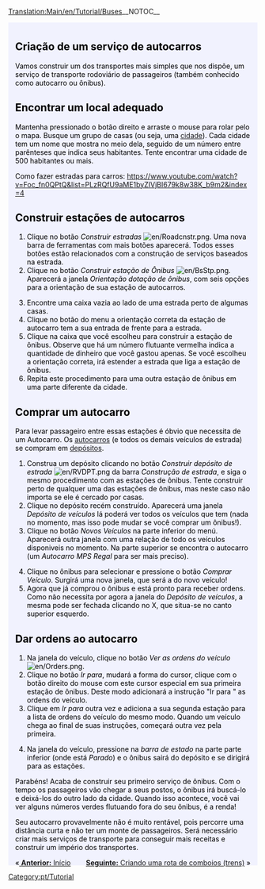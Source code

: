 [[Translation:Main/en/Tutorial/Buses]]{{en/-}}__NOTOC__
{{en/Tabs|5|2
|Tutorial/Pt|1. Início<!--
-->|Tutorial/Autocarros (Ônibus)/Pt|2. Autocarros (Ônibus)<!--
-->|Tutorial/Comboios (Trens)/Pt|3. Comboios (Trens)<!--
-->|Tutorial/Aviões/Pt|4. Aviões<!--
-->|Tutorial/Fim/Pt|5. Final}}
<div style="padding:.5em 1em 1em 1em; border-top:none; background-color:#f1f2fe; color:#000;">
{{pt/Tutorial}}
==Criação de um serviço de autocarros==
Vamos construir um dos transportes mais simples que nos dispõe, um serviço de transporte rodoviário de passageiros (também conhecido como autocarro ou ônibus).

==Encontrar um local adequado==
Mantenha pressionado o botão direito e arraste o mouse para rolar pelo o mapa. Busque um grupo de casas (ou seja, uma [[Main/pt/Cidade|cidade]]). Cada cidade tem um nome que mostra no meio dela, seguido de um número entre parênteses que indica seus habitantes. Tente encontrar uma cidade de 500 habitantes ou mais.
{{en/Phototable|[[File:pt/Tutorial onibus 1.png|400px]]|Uma cidade.|none}}

Como fazer estradas para carros: https://www.youtube.com/watch?v=Foc_fn0QPtQ&list=PLzRQfU9aME1byZIVjBI679k8w38K_b9m2&index=4

==Construir estações de autocarros==

#Clique no botão ''Construir estradas'' [[File:en/Roadcnstr.png]]. Uma nova barra de ferramentas com mais botões aparecerá. Todos esses botões estão relacionados com a construção de serviços baseados na estrada.
#Clique no botão ''Construir estação de Ônibus'' [[File:en/BsStp.png]]. Aparecerá a janela ''Orientação dotação de ônibus'', com seis opções para a orientação de sua estação de autocarros.
{{en/Phototable|[[File:en/Estacao de onibus2.png]]|Escolha uma orientação e localização.|none|6=:}}
<ol start="3">
<li>Encontre uma caixa vazia ao lado de uma estrada perto de algumas casas.
<li> Clique no botão do menu a orientação correta da estação de autocarro tem a sua entrada de frente para a estrada.
<li> Clique na caixa que você escolheu para construir a estação de ônibus. Observe que há um número flutuante vermelha indica a quantidade de dinheiro que você gastou apenas. Se você escolheu a orientação correta, irá estender a estrada que liga a estação de ônibus.
<li> Repita este procedimento para uma outra estação de ônibus em uma parte diferente da cidade.
</ol>
{{en/Phototable|[[File:pt/Tutorial onibus 4.png|400px]]|Após a construção das duas estações de ônibus.|none|6=:}}

==Comprar um autocarro==
Para levar passageiro entre essas estações é óbvio que necessita de um Autocarro. Os [[Main/pt/Autocarros (Ônibus)|autocarros]] (e todos os demais veículos de estrada) se compram em [[Main/pt/Depósitos de estrada|depósitos]].
#Construa um depósito clicando no botão ''Construir depósito de estrada'' [[File:en/RVDPT.png]] da barra ''Construção de estrada'', e siga o mesmo procedimento com as estações de ônibus. Tente construir perto de qualquer uma das estações de ônibus, mas neste caso não importa se ele é cercado por casas.
#Clique no depósito recém construído. Aparecerá uma janela ''Depósito de veículos'' lá poderá ver todos os veículos que tem (nada no momento, mas isso pode mudar se você comprar um ônibus!).
#Clique no botão ''Novos Veículos'' na parte inferior do menú. Aparecerá outra janela com uma relação de todo os veículos disponiveis no momento. Na parte superior se encontra o autocarro (um ''Autocarro MPS Regal'' para ser mais preciso).
{{en/Phototable|[[File:pt/Tutorial onibus 5.png]]|O interior do depósito...|none|6=:}}
<ol start="4">
<li> Clique no ônibus para selecionar e pressione o botão ''Comprar Veículo''. Surgirá uma nova janela, que será a do novo veículo!
<li>Agora que já comprou o ônibus e está pronto para receber ordens. Como não necessita por agora a janela do ''Depósito de veículos'', a mesma pode ser fechada clicando no X, que situa-se no canto superior esquerdo.
</ol>

==Dar ordens ao autocarro==
#Na janela do veículo, clique no botão ''Ver as ordens do veículo'' [[File:en/Orders.png]].
#Clique no botão ''Ir para'', mudará a forma do cursor, clique com o botão direito do mouse com este cursor especial em sua primeira estação de ônibus. Deste modo adicionará a instrução "Ir para <nome da estação>" as ordens do veículo.
#Clique em ''Ir para'' outra vez e adiciona a sua segunda estação para a lista de ordens do veículo do mesmo modo. Quando um veículo chega ao final de suas instruções, começará outra vez pela primeira.
{{en/Phototable|[[File:pt/Tutorial onibus 6.png]]|Dando ordens.|none|6=:}}
<ol start="4">
<li>Na janela do veículo, pressione na ''barra de estado'' na parte parte inferior (onde está ''Parado'') e o ônibus sairá do depósito e se dirigirá para as estações.
</ol>
{{en/Phototable|[[File:pt/Tutorial onibus 7.png]]|Seu primero ônibus está a pronto de chegar na estação.|none|6=:}}
Parabéns! Acaba de construir seu primeiro serviço de ônibus. Com o tempo os passageiros vão chegar a seus postos, o ônibus irá buscá-lo e deixá-los do outro lado da cidade. Quando isso acontece, você vai ver alguns números verdes flutuando fora do seu ônibus, é a renda!

Seu autocarro provavelmente não é muito rentável, pois percorre uma distância curta e não ter um monte de passageiros. Será necessário criar mais serviços de transporte para conseguir mais receitas e construir um império dos transportes.


<span style="float: right">[[Main/pt/Tutorial/Comboios (Trens)|'''Seguinte:''' Criando uma rota de comboios (trens)]] &raquo; </span>
<span style="float: left">&laquo;[[Main/pt/Tutorial| '''Anterior:''' Início]]</span>
</div>
[[Category:pt/Tutorial]]
